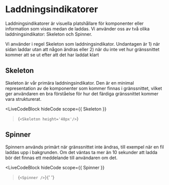 # Laddningsindikatorer


Laddningsindikatorer är visuella platshållare för komponenter eller information som visas medan de laddas.
Vi använder oss av två olika laddningsindikator: <Link href="/components/skeleton" >Skeleton</Link> och <Link href="/components/spinner" >Spinner</Link>.

Vi använder i regel Skeleton som laddningsindikator. Undantagen är 1) när sidan laddar utan att någon ändras eller 2) när du inte vet hur gränssnittet kommer att se ut efter att det har laddat klart

## Skeleton

Skeleton är vår primära laddningsindikator. Den är en minimal representation av de komponenter som kommer finnas i gränssnittet, vilket ger användaren en bra förståelse för hur det färdiga gränssnittet kommer vara strukturerat.

<LiveCodeBlock
  hideCode
  scope={{ Skeleton }}
>{`<Skeleton height='48px'/>`}</LiveCodeBlock>

## Spinner

Spinnern används primärt när gränssnittet inte ändras, till exempel när en fil laddas upp i bakgrunden. Om det väntas ta mer än 10 sekunder att ladda bör det finnas ett meddelande till användaren om det.

<LiveCodeBlock
  hideCode
  scope={{ Spinner }}
>{`<Spinner />`}</LiveCodeBlock>{' '}
